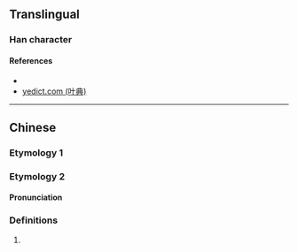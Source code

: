 {{character info/new}}
==Translingual==

===Han character===
{{Han char|rn=85|rad=水|as=06|sn=9|four=|canj=EYLC,XEYLC|ids=⿰氵亦}}

====References====
* {{Han ref|kx=0619.160|dkj=17351|hdz=31615.020|uh=6D02|ud=27906}}
* [http://yedict.com/htm/6D/6D02.htm yedict.com (叶典)]

----

==Chinese==
{{zh-forms}}

===Etymology 1===
{{zh-see|液|a}}

===Etymology 2===

====Pronunciation====
{{zh-pron
|m=yè
|c=jik6,jat6
|mc=
|oc=
|ma=
|cat=pn
}}

===Definitions===
{{zh-hanzi}}

# {{surname|lang=zh}}